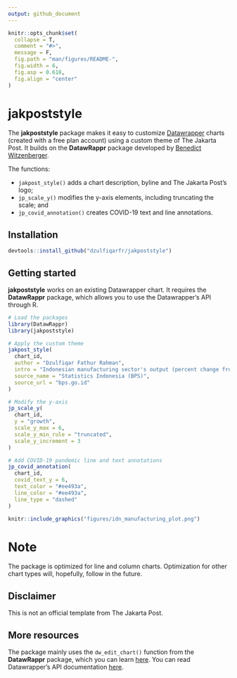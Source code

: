 ```yaml
---
output: github_document
---
```


<!-- README.md is generated from README.Rmd. Please edit that file -->

```r
knitr::opts_chunk$set(
  collapse = T,
  comment = "#>",
  message = F,
  fig.path = "man/figures/README-",
  fig.width = 6, 
  fig.asp = 0.618, 
  fig.align = "center"
)
```

# jakpoststyle

<!-- badges: start -->

<!-- badges: end -->

The **jakpoststyle** package makes it easy to customize [Datawrapper](https://www.datawrapper.de/) charts (created with a free plan account) using a custom theme of The Jakarta Post. It builds on the **DatawRappr** package developed by [Benedict Witzenberger](https://github.com/munichrocker).

The functions:

-   `jakpost_style()` adds a chart description, byline and The Jakarta Post's logo;  
-   `jp_scale_y()` modifies the y-axis elements, including truncating the scale; and  
-   `jp_covid_annotation()` creates COVID-19 text and line annotations.

## Installation

``` r
devtools::install_github("dzulfiqarfr/jakpoststyle")
```

## Getting started

**jakpoststyle** works on an existing Datawrapper chart. It requires the **DatawRappr** package, which allows you to use the Datawrapper's API through R.

```r
# Load the packages
library(DatawRappr)
library(jakpoststyle)

# Apply the custom theme
jakpost_style(
  chart_id,
  author = "Dzulfiqar Fathur Rahman",
  intro = "Indonesian manufacturing sector's output (percent change from a year earlier)",
  source_name = "Statistics Indonesia (BPS)",
  source_url = "bps.go.id"
)

# Modify the y-axis
jp_scale_y(
  chart_id,
  y = "growth",
  scale_y_max = 6,
  scale_y_min_rule = "truncated",
  scale_y_increment = 3
)

# Add COVID-19 pandemic line and text annotations
jp_covid_annotation(
  chart_id,
  covid_text_y = 6,
  text_color = "#ee493a",
  line_color = "#ee493a",
  line_type = "dashed"
)
```

```r
knitr::include_graphics("figures/idn_manufacturing_plot.png")
```

# Note

The package is optimized for line and column charts. Optimization for other chart types will, hopefully, follow in the future.

## Disclaimer

This is not an official template from The Jakarta Post.

## More resources

The package mainly uses the `dw_edit_chart()` function from the **DatawRappr** package, which you can learn [here](https://munichrocker.github.io/DatawRappr/reference/dw_edit_chart.html). You can read Datawrapper's API documentation [here](https://developer.datawrapper.de/reference).
